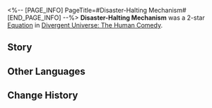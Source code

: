 <%-- [PAGE_INFO]
PageTitle=#Disaster-Halting Mechanism#
[END_PAGE_INFO] --%>
{{Removed|Equation}}
{{Equation Infobox
|period   = The Human Comedy
|rarity   = 2
|path1    = The Hunt*5
|path2    = Preservation*3
|effect   = After enemy targets use an attack to reduce characters' Shields, increases all allies' SPD by {{Color|h|35%}}, lasting for {{Color|h|2}} turn(s), then gains {{Color|h|2}} stack(s) of {{Extra Effect|Critical Boost|60000004}}.
|mentions = Omen Vanguards
}}
'''Disaster-Halting Mechanism''' was a 2-star [[Divergent Universe: The Human Comedy/Equations|Equation]] in [[Divergent Universe: The Human Comedy]].

==Story==
{{Description|The aging of celestial bodies, the Swarm suffering from famine, and the wandering silicon-eating bacteria &mdash; disasters take place in the universe all the time. Even though the Omen Vanguards are doing their best to help with the Finality's guidance, they hardly have the capacity to attend to all the disasters that strike at unexpected times.<br /><br />You traverse the universe, collecting data of the future from the subtle changes, searching for the tragic end that is about to be born. Even acting a second before the disaster's arrival can save countless lives. You divert the neutral particle stream from the Cauro Nova explosion away using the magnetic fields, and blast the Swarm when it is halfway through its journey to help the evacuation of Linda-III's residents. Where there's a will, there's a way, and no fate is set in stone.<br /><br />You are always on the move, just to get the upper hand in the battle against death, where time is of the essence.}}
<!--
==Gameplay Notes==
* 
-->
==Other Languages==
{{Other Languages
|en   = Disaster-Halting Mechanism
|zhs  = 天灾遏止机关
|zht  = 天災遏止機關
|ja   = {{Rubi|天災抑止機関|てんさいよくしきかん}}
|ko   = 재해 억제 장치
|es   = Mecanismo de contención de desastres
|fr   = Dispositif de secours post-catastrophe
|ru   = Устройство предотвращения катастроф
|th   = กลไกควบคุมภัยพิบัติ
|vi   = Cơ Quan Ngăn Thiên Tai
|de   = Mechanismus zur Katastrophenverhütung
|id   = Disaster-Halting Mechanism
|pt   = Mecanismo Pausa-Desastre
}}

==Change History==
{{Change History|2.3}}